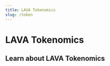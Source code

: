 ```yaml
---
title: LAVA Tokenomics
slug: /token
---
```




# LAVA Tokenomics

## Learn about LAVA Tokenomics

[<RoadmapItem icon="🏭" title="Supply" description="token supply details, economic actors, deflationary mechanism, stake-based rewards and burns"/>](/supply)

[<RoadmapItem icon="📊" title="Distribution" description="initial token distribution, fixed token supply, allocation categories, unlock schedule, disclaimer regarding investment advice."/>](/distribution)
